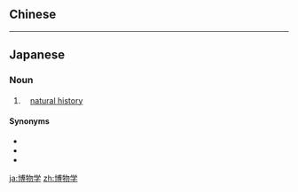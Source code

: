 {{also|博物學}}
==Chinese==
{{zh-see|博物學}}

----

==Japanese==
{{ja-kanjitab|はく|ぶつ|がく|yomi=o}}

===Noun===
{{ja-noun|はくぶつ がく}}

#　[[natural history]]

====Synonyms====
* {{ja-r|博物|はくぶつ}}
* {{ja-r|自然史|しぜんし}}
* {{ja-r|自然誌|しぜんし}}

[[ja:博物学]]
[[zh:博物学]]